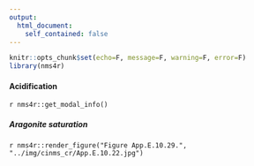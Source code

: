 ```yaml
---
output:
  html_document:
    self_contained: false
---
```


```r
knitr::opts_chunk$set(echo=F, message=F, warning=F, error=F)
library(nms4r)
```

#### Acidification

`r nms4r::get_modal_info()`

##### Aragonite saturation

`r nms4r::render_figure("Figure App.E.10.29.", "../img/cinms_cr/App.E.10.22.jpg")`

